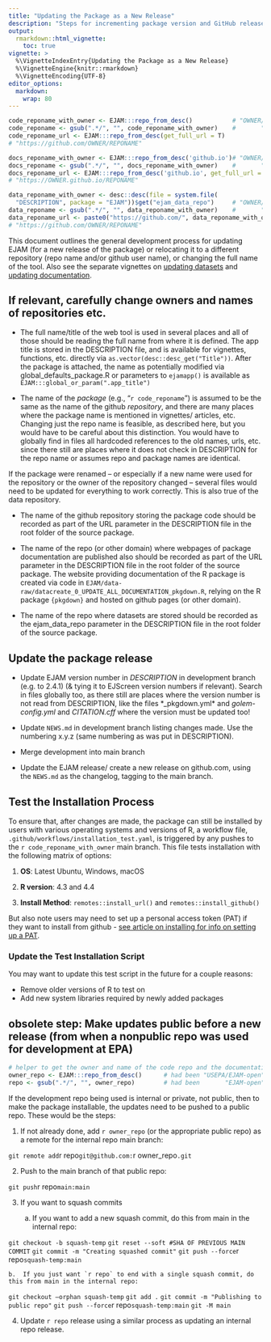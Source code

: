 ```yaml
---
title: "Updating the Package as a New Release"
description: "Steps for incrementing package version and GitHub releases"
output: 
  rmarkdown::html_vignette:
    toc: true
vignette: >
  %\VignetteIndexEntry{Updating the Package as a New Release}
  %\VignetteEngine{knitr::rmarkdown}
  %\VignetteEncoding{UTF-8}
editor_options:
  markdown:
    wrap: 80
---
```



```r

code_reponame_with_owner <- EJAM:::repo_from_desc()           # "OWNER/REPONAME"
code_reponame <- gsub(".*/", "", code_reponame_with_owner)    #       "REPONAME"
code_reponame_url <- EJAM:::repo_from_desc(get_full_url = T)   
# "https://github.com/OWNER/REPONAME"

docs_reponame_with_owner <- EJAM:::repo_from_desc('github.io')# "OWNER/REPONAME"
docs_reponame <- gsub(".*/", "", docs_reponame_with_owner)    #       "REPONAME"
docs_reponame_url <- EJAM:::repo_from_desc('github.io', get_full_url = T) 
# "https://OWNER.github.io/REPONAME"

data_reponame_with_owner <- desc::desc(file = system.file(
  "DESCRIPTION", package = "EJAM"))$get("ejam_data_repo")     # "OWNER/REPONAME"
data_reponame <- gsub(".*/", "", data_reponame_with_owner)    #       "REPONAME"
data_reponame_url <- paste0("https://github.com/", data_reponame_with_owner) 
# "https://github.com/OWNER/REPONAME"
```

This document outlines the general development process for updating EJAM (for a new release of the package) or relocating it to a different repository (repo name and/or github user name), or changing the full name of the tool. Also see the separate vignettes on [updating datasets](dev-update-datasets.html) and [updating documentation](dev-update-documentation.html).

## If relevant, carefully change owners and names of repositories etc.

- The full name/title of the web tool is used in several places and all of those should be reading the full name from where it is defined. The app title is stored in the DESCRIPTION file, and is available for vignettes, functions, etc. directly via `as.vector(desc::desc_get("Title"))`. After the package is attached, the name as potentially modified via global_defaults_package.R or parameters to `ejamapp()` is available as `EJAM:::global_or_param(".app_title")`

- The name of the *package* (e.g., "`r code_reponame`") is assumed to be the same as the name of the github *repository*, and there are many places where the package name is mentioned in vignettes/ articles, etc. Changing just the repo name is feasible, as described here, but you would have to be careful about this distinction. You would have to globally find in files all hardcoded references to the old names, urls, etc. since there still are places where it does not check in DESCRIPTION for the repo name or assumes repo and package names are identical.

If the package were renamed -- or especially if a new name were used for the repository or the owner of the repository changed -- several files would need to be updated for everything to work correctly. This is also true of the data repository.

- The name of the github repository storing the package code should be recorded as part of the URL parameter in the DESCRIPTION file in the root folder of the source package.

- The name of the repo (or other domain) where webpages of package documentation are published also should be recorded as part of the URL parameter in the DESCRIPTION file in the root folder of the source package. The website providing documentation of the R package is created via code in `EJAM/data-raw/datacreate_0_UPDATE_ALL_DOCUMENTATION_pkgdown.R`, relying on the R package `{pkgdown}` and hosted on github pages (or other domain).

- The name of the repo where datasets are stored should be recorded as the ejam_data_repo parameter in the DESCRIPTION file in the root folder of the source package.


## Update the package release

-   Update EJAM version number in *DESCRIPTION* in development branch (e.g. to 2.4.1) (& tying it to EJScreen version numbers if relevant). Search in files globally too, as there still are places where the version number is not read from DESCRIPTION, like the files *_pkgdown.yml* and *golem-config.yml* and *CITATION.cff* where the version must be updated too!

-   Update `NEWS.md` in development branch listing changes made. Use the numbering x.y.z (same numbering as was put in DESCRIPTION).

-   Merge development into main branch

-   Update the EJAM release/ create a new release on github.com, using the `NEWS.md` as the changelog, tagging to the main branch. 

## Test the Installation Process

To ensure that, after changes are made, the package can still be installed by users with various operating systems and versions of R, a workflow file, `.github/workflows/installation_test.yaml`, is triggered by any pushes to the `r code_reponame_with_owner` main branch. This file tests installation with the following matrix of options:

1.  **OS**: Latest Ubuntu, Windows, macOS

2.  **R version**: 4.3 and 4.4

3.  **Install Method**: `remotes::install_url()` and `remotes::install_github()`

But also note users may need to set up a personal access token (PAT) if they want to install from github - [see article on installing for info on setting up a PAT](installing.html).

### Update the Test Installation Script

You may want to update this test script in the future for a couple reasons:

-   Remove older versions of R to test on
-   Add new system libraries required by newly added packages


## obsolete step: Make updates public before a new release (from when a nonpublic repo was used for development at EPA)

```r
# helper to get the owner and name of the code repo and the documentation repo as specified in the DESCRIPTION file
owner_repo <- EJAM:::repo_from_desc()      # had been "USEPA/EJAM-open"
repo <- gsub(".*/", "", owner_repo)        # had been       "EJAM-open"

```
If the development repo being used is internal or private, not public, then to make the package installable, the updates need to be pushed to a public repo. These would be the steps:

1. If not already done, add `r owner_repo` (or the appropriate public repo) as a remote for the internal repo main branch:

`    git remote add `r repo` git@github.com:`r owner_repo`.git`

2.  Push to the main branch of that public repo:

`    git push `r repo` main:main`

3.  If you want to squash commits

    a.  If you want to add a new squash commit, do this from main in the internal repo:

`    git checkout -b squash-temp`
`    git reset --soft #SHA OF PREVIOUS MAIN COMMIT`
`    git commit -m "Creating squashed commit"`
`    git push --force `r repo` squash-temp:main`

    b.  If you just want `r repo` to end with a single squash commit, do this from main in the internal repo:

`    git checkout –orphan squash-temp`
`    git add .`
`    git commit -m "Publishing to public repo"`
`    git push --force `r repo` squash-temp:main`
`    git -M main`

4.  Update `r repo` release using a similar process as updating an internal repo release.
